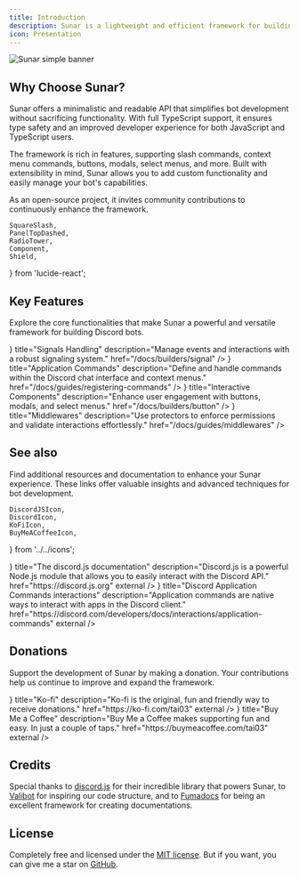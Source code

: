 ```yaml
---
title: Introduction
description: Sunar is a lightweight and efficient framework for building Discord bots using discord.js. Designed with simplicity and ease of use in mind, Sunar streamlines your bot development process while providing powerful features and a clean API.
icon: Presentation
---
```



<img
	src="/simple-banner.png"
	alt="Sunar simple banner"
	width={1000}
	height={500}
/>

## Why Choose Sunar?

Sunar offers a minimalistic and readable API that simplifies bot development without sacrificing functionality. With full TypeScript support, it ensures type safety and an improved developer experience for both JavaScript and TypeScript users.

The framework is rich in features, supporting slash commands, context menu commands, buttons, modals, select menus, and more. Built with extensibility in mind, Sunar allows you to add custom functionality and easily manage your bot's capabilities.

As an open-source project, it invites community contributions to continuously enhance the framework.

	SquareSlash,
	PanelTopDashed,
	RadioTower,
	Component,
	Shield,
} from 'lucide-react';

## Key Features

Explore the core functionalities that make Sunar a powerful and versatile framework for building Discord bots.

<Cards>
	<Card
		icon={<RadioTower />}
		title="Signals Handling"
		description="Manage events and interactions with a robust signaling system."
		href="/docs/builders/signal"
	/>
	<Card
		icon={<SquareSlash />}
		title="Application Commands"
		description="Define and handle commands within the Discord chat interface and context menus."
		href="/docs/guides/registering-commands"
	/>
	<Card
		icon={<Component />}
		title="Interactive Components"
		description="Enhance user engagement with buttons, modals, and select menus."
		href="/docs/builders/button"
	/>
	<Card
		icon={<Shield />}
		title="Middlewares"
		description="Use protectors to enforce permissions and validate interactions effortlessly."
		href="/docs/guides/middlewares"
	/>
</Cards>

## See also

Find additional resources and documentation to enhance your Sunar experience. These links offer valuable insights and advanced techniques for bot development.

	DiscordJSIcon,
	DiscordIcon,
	KoFiIcon,
	BuyMeACoffeeIcon,
} from '../../icons';

<Cards>
	<Card
		icon={<DiscordJSIcon />}
		title="The discord.js documentation"
		description="Discord.js is a powerful Node.js module that allows you to easily interact with the Discord API."
		href="https://discord.js.org"
		external
	/>
	<Card
		icon={<DiscordIcon />}
		title="Discord Application Commands interactions"
		description="Application commands are native ways to interact with apps in the Discord client."
		href="https://discord.com/developers/docs/interactions/application-commands"
		external
	/>
</Cards>

## Donations

Support the development of Sunar by making a donation. Your contributions help us continue to improve and expand the framework.

<Cards>
	<Card
		icon={<KoFiIcon />}
		title="Ko-fi"
		description="Ko-fi is the original, fun and friendly way to receive donations."
		href="https://ko-fi.com/tai03"
		external
	/>
	<Card
		icon={<BuyMeACoffeeIcon />}
		title="Buy Me a Coffee"
		description="Buy Me a Coffee makes supporting fun and easy. In just a couple of taps."
		href="https://buymeacoffee.com/tai03"
		external
	/>
</Cards>

## Credits

Special thanks to [discord.js](https://discord.js.org) for their incredible library that powers Sunar, to [Valibot](https://github.com/fabian-hiller/valibot) for inspiring our code structure, and to [Fumadocs](https://fumadocs.vercel.app/) for being an excellent framework for creating documentations.

## License

Completely free and licensed under the [MIT license](https://github.com/sunarjs/sunar/blob/main/README.md). But if you want, you can give me a star on [GitHub](https://github.com/sunarjs/sunar).
